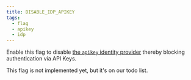 ```yaml
---
title: DISABLE_IDP_APIKEY
tags:
  - flag
  - apikey
  - idp
---
```


Enable this flag to disable [the `apikey` identity
provider](/docs/guides/idps#apikey) thereby blocking authentication via API Keys.

<Comment by="joost">
This flag is not implemented yet, but it's on our todo list. 
</Comment>
